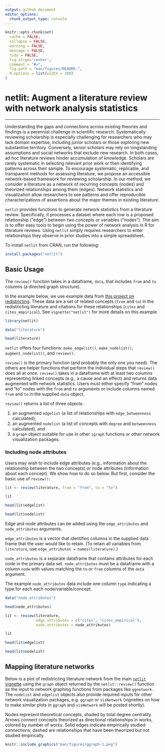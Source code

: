 ```yaml
---
output: github_document
editor_options: 
  chunk_output_type: console
---
```


<!-- README.md is generated from README.Rmd. Please edit that file -->

```r
knitr::opts_chunk$set(
  cache = FALSE,
  collapse = FALSE,
  warning = FALSE,
  message = FALSE,
  tidy = FALSE,
  fig.align='center',
  comment = "#>",
  fig.path = "man/figures/README-",
  R.options = list(width = 200)
)
```

# netlit: Augment a literature review with network analysis statistics

------

Understanding the gaps and connections across existing theories and findings is a perennial challenge in scientific research. Systematically reviewing scholarship is especially challenging for researchers who may lack domain expertise, including junior scholars or those exploring new substantive territory. Conversely, senior scholars may rely on longstanding assumptions and social networks that exclude new research. In both cases, ad hoc literature reviews hinder accumulation of knowledge. Scholars are rarely systematic in selecting relevant prior work or then identifying patterns across their sample. To encourage systematic, replicable, and transparent methods for assessing literature, we propose an accessible network-based framework for reviewing scholarship. In our method, we consider a literature as a network of recurring concepts (nodes) and theorized relationships among them (edges). 
Network statistics and visualization allow researchers to see patterns and offer reproducible characterizations of assertions about the major themes in existing literature. 

`netlit` provides functions to generate network statistics from a literature review. Specifically, it processes a dataset where each row is a proposed relationship ("edge") between two concepts or variables ("nodes").
The aim is to offer easy tools to begin using the power of network analysis in R for literature reviews. Using `netlit` simply requires researchers to enter relationships they observe in prior studies into a simple spreadsheet.

To install `netlit` from CRAN, run the following:

```r
install.packages("netlit")
```

## Basic Usage

The `review()` function takes in a dataframe, `data`, that includes `from` and `to` columns (a directed graph structure). 

In the example below, we use example data from [this project on redistricting](https://github.com/judgelord/redistricting). These data are a set of related concepts (`from` and `to`) in the redistricting literature and citations for these relationships (`cites` and `cites_empirical`). See `vignette("netlit")` for more details on this example.

```r
library(netlit)

data("literature")

head(literature)
```

`netlit` offers four functions: `make_edgelist()`, `make_nodelist()`, `augment_nodelist()`, and `review()`. 

`review()` is the primary function (and probably the only one you need). The others are helper functions that perform the individual steps that `review()` does all at once. `review()` takes in a dataframe with at least two columns representing linked concepts (e.g., a cause and an effect) and returns data augmented with network statistics. Users must either specify "from" nodes and "to" nodes with the `from` and `to` arguments or include columns named `from` and `to` in the supplied `data` object.

`review()` returns a list of three objects: 

1. an augmented `edgelist` (a list of relationships with `edge_betweenness` calculated), 
2. an augmented `nodelist` (a list of concepts with `degree` and `betweenness` calculated), and 
3. a `graph` object suitable for use in other `igraph` functions or other network visualization packages. 

### Including node attributes

Users may wish to include edge attributes (e.g., information about the relationship between the two concepts) or node attributes (information about each concept). We show how to do so below. But first, consider the basic use of `review()`: 


```r
lit <- review(literature, from = "from", to = "to")

lit

head(lit$edgelist)

head(lit$nodelist)
```

Edge and node attributes can be added using the `edge_attributes` and `node_attributes` arguments. 

`edge_attributes` is a vector that identifies columns in the supplied data frame that the user would like to retain. (To retain all variables from `literature`, use `edge_attributes = names(literature)`.)

`node_attributes` is a separate dataframe that contains attributes for each node in the primary data set. `node_attributes` must be a dataframe with a column `node` with values matching the `to` or `from` columns of the `data` argument.

The example `node_attributes` data include one column `type` indicating a type for each each node/variable/concept. 

```r
data("node_attributes")

head(node_attributes)

lit <- review(literature,
              edge_attributes = c("cites", "cites_empirical"),
              node_attributes = node_attributes)

lit

head(lit$edgelist)

head(lit$nodelist)
```


## Mapping literature networks

Below is a plot of redistricting literature network from the main [`netlit` vignette](https://judgelord.github.io/netlit/articles/vignette.html) using the `graph` object returned by the `netlit::review()` function as the input to network graphing functions from packages like `ggnetwork`. The  `nodelist` and `edgelist` objects also provide required inputs for other network visualization packages, e.g. `ggraph` or `visNetwork` (vignettes on how to make similar plots in `ggraph` and `visNetwork` will be posted shortly).

 Nodes represent theoretical concepts, shaded by total degree centrality. Arrows connect concepts theorized as directional relationships in works, colored by number of works. Solid edges indicate empirically studied connections; dashed are relationships that have been theorized but not studied empirically. 

```r
knitr::include_graphics("man/figures/ggraph-1.png")
```
